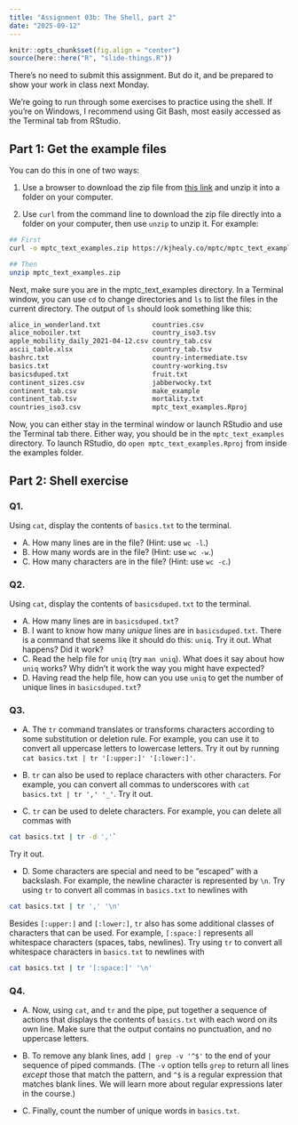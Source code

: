 ```yaml
---
title: "Assignment 03b: The Shell, part 2"
date: "2025-09-12"
---
```


```r
knitr::opts_chunk$set(fig.align = "center")
source(here::here("R", "slide-things.R"))
```

::: {.callout-note}

There's no need to submit this assignment. But do it, and be prepared to show your work in class next Monday.

:::

We're going to run through some exercises to practice using the shell. If you're on Windows, I recommend using Git Bash, most easily accessed as the Terminal tab from RStudio.

## Part 1: Get the example files

You can do this in one of two ways:

1. Use a browser to download the zip file from [this link](https://kjhealy.co/mptc/mptc_text_examples.zip) and unzip it into a folder on your computer.

2. Use `curl` from the command line to download the zip file directly into a folder on your computer, then use `unzip` to unzip it. For example:

```.zsh
## First
curl -o mptc_text_examples.zip https://kjhealy.co/mptc/mptc_text_examples.zip

## Then
unzip mptc_text_examples.zip
```

Next, make sure you are in the mptc_text_examples directory. In a Terminal window, you can use `cd` to change directories and `ls` to list the files in the current directory. The output of `ls` should look something like this:

```.zsh
alice_in_wonderland.txt             countries.csv                       pride_and_prejudice.txt
alice_noboiler.txt                  country_iso3.tsv                    README.md
apple_mobility_daily_2021-04-12.csv country_tab.csv                     roman.txt
ascii_table.xlsx                    country_tab.tsv                     sentences.txt
bashrc.txt                          country-intermediate.tsv            shalott_1832.txt
basics.txt                          country-working.tsv                 shalott_1842.txt
basicsduped.txt                     fruit.txt                           specials.txt
continent_sizes.csv                 jabberwocky.txt                     ulysses.txt
continent_tab.csv                   make_example                        words.txt
continent_tab.tsv                   mortality.txt                       zshrc.txt
countries_iso3.csv                  mptc_text_examples.Rproj
```

Now, you can either stay in the terminal window or launch RStudio and use the Terminal tab there. Either way, you should be in the `mptc_text_examples` directory. To launch RStudio, do `open mptc_text_examples.Rproj` from inside the examples folder.

## Part 2: Shell exercise

### Q1.

Using `cat`, display the contents of `basics.txt` to the terminal.

- A. How many lines are in the file? (Hint: use `wc -l`.)
- B. How many words are in the file? (Hint: use `wc -w`.)
- C. How many characters are in the file? (Hint: use `wc -c`.)

### Q2.

Using `cat`, display the contents of `basicsduped.txt` to the terminal.

- A. How many lines are in `basicsduped.txt`?
- B. I want to know how many *unique* lines are in `basicsduped.txt`. There is a command that seems like it should do this: `uniq`. Try it out. What happens? Did it work?
- C. Read the help file for `uniq` (try `man uniq`). What does it say about how `uniq` works? Why didn't it work the way you might have expected?
- D. Having read the help file, how can you use `uniq` to get the number of unique lines in `basicsduped.txt`?

### Q3.

- A. The `tr` command translates or transforms characters according to some substitution or deletion rule. For example, you can use it to convert all uppercase letters to lowercase letters. Try it out by running `cat basics.txt | tr '[:upper:]' '[:lower:]'`.

- B. `tr` can also be used to replace characters with other characters. For example, you can convert all commas to underscores with `cat basics.txt | tr ',' '_'`. Try it out.

- C. `tr` can be used to delete characters. For example, you can delete all commas with


```.zsh
cat basics.txt | tr -d ','`
```

Try it out.

- D. Some characters are special and need to be "escaped" with a backslash. For example, the newline character is represented by `\n`. Try using `tr` to convert all commas in `basics.txt` to newlines with

```.zsh
cat basics.txt | tr ',' '\n'
```

Besides `[:upper:]` and `[:lower:]`, `tr` also has some additional classes of characters that can be used. For example, `[:space:]` represents all whitespace characters (spaces, tabs, newlines). Try using `tr` to convert all whitespace characters in `basics.txt` to newlines with

```.zsh
cat basics.txt | tr '[:space:]' '\n'
```

### Q4.

- A. Now, using `cat`, and `tr` and the pipe, put together a sequence of actions that displays the contents of `basics.txt` with each word on its own line. Make sure that the output contains no punctuation, and no uppercase letters.

- B. To remove any blank lines, add `| grep -v '^$'` to the end of your sequence of piped commands. (The `-v` option tells `grep` to return all lines *except* those that match the pattern, and `^$` is a regular expression that matches blank lines. We will learn more about regular expressions later in the course.)

- C. Finally, count the number of unique words in `basics.txt`.
